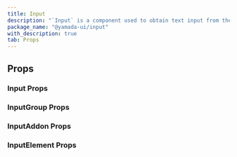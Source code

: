 ```yaml
---
title: Input
description: "`Input` is a component used to obtain text input from the user."
package_name: "@yamada-ui/input"
with_description: true
tab: Props
---
```


## Props

### Input Props

<PropsCard
  name="colorScheme"
  type='"whiteAlpha" | "blackAlpha" | "gray" | "zinc" | "neutral" | "stone" | "red" | "rose" | "pink" | "orange" | "amber" | "yellow" | "lime" | "green" | "emerald" | "teal" | "cyan" | "sky" | "blue" | "indigo" | "violet" | "purple" | "fuchsia"'
  description="The visual color appearance of the component."
/>
<PropsCard
  name="size"
  type='"xs" | "sm" | "md" | "lg"'
  description="The size of the Input."
/>
<PropsCard
  name="variant"
  type='"outline" | "filled" | "flushed" | "unstyled"'
  description="The variant of the Input."
/>

### InputGroup Props

### InputAddon Props

<PropsCard
  name="placement"
  type='"right" | "left"'
  description="The placement of the element."
/>

### InputElement Props

<PropsCard
  name="isClick"
  type="boolean"
  description="If `true`, the element clickable."
/>
<PropsCard
  name="placement"
  type='"right" | "left"'
  description="The placement of the element."
/>
